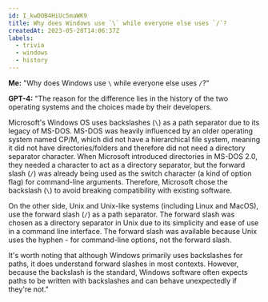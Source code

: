 ```yaml
---
id: I_kwDOB4HiUc5maWK9
title: Why does Windows use `\` while everyone else uses `/`?
createdAt: 2023-05-20T14:06:37Z
labels:
  - trivia
  - windows
  - history
---
```


**Me:** "Why does Windows use `\` while everyone else uses `/`?"

**GPT-4:** "The reason for the difference lies in the history of the two operating systems and the choices made by their developers.

Microsoft's Windows OS uses backslashes (`\`) as a path separator due to its legacy of MS-DOS. MS-DOS was heavily influenced by an older operating system named CP/M, which did not have a hierarchical file system, meaning it did not have directories/folders and therefore did not need a directory separator character. When Microsoft introduced directories in MS-DOS 2.0, they needed a character to act as a directory separator, but the forward slash (`/`) was already being used as the switch character (a kind of option flag) for command-line arguments. Therefore, Microsoft chose the backslash (`\`) to avoid breaking compatibility with existing software.

On the other side, Unix and Unix-like systems (including Linux and MacOS), use the forward slash (`/`) as a path separator. The forward slash was chosen as a directory separator in Unix due to its simplicity and ease of use in a command line interface. The forward slash was available because Unix uses the hyphen - for command-line options, not the forward slash.

It's worth noting that although Windows primarily uses backslashes for paths, it does understand forward slashes in most contexts. However, because the backslash is the standard, Windows software often expects paths to be written with backslashes and can behave unexpectedly if they're not."
